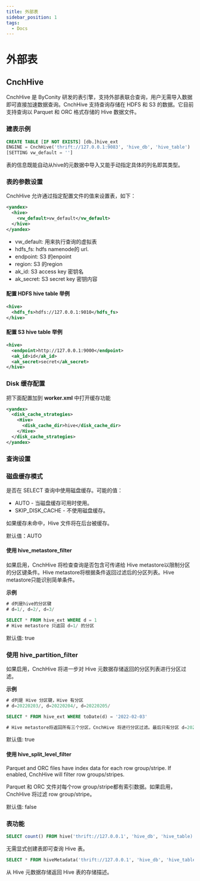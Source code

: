 ```yaml
---
title: 外部表
sidebar_position: 1
tags:
  - Docs
---
```


# 外部表

## CnchHive 

CnchHive 是 ByConity 研发的表引擎，支持外部表联合查询，用户无需导入数据即可直接加速数据查询。CnchHive 支持查询存储在 HDFS 和 S3 的数据。它目前支持查询以 Parquet 和 ORC 格式存储的 Hive 数据文件。

### 建表示例
```sql
CREATE TABLE [IF NOT EXISTS] [db.]hive_ext
ENGINE = CnchHive('thrift://127.0.0.1:9083', 'hive_db', 'hive_table')
[SETTING vw_default = '']
```

表的信息既能自动从hive的元数据中导入又能手动指定具体的列名即其类型。

### 表的参数设置

CnchHive 允许通过指定配置文件的值来设置表，如下：
```xml
<yandex>
  <hive>
    <vw_default>vw_default</vw_default>
  </hive>
</yandex>
```

* vw_default: 用来执行查询的虚拟表
* hdfs_fs: hdfs namenode的 url.
* endpoint: S3 的enpoint
* region: S3 的region
* ak_id: S3 access key 密钥名
* ak_secret: S3 secret key 密钥内容

#### 配置 HDFS hive table 举例

```xml
<hive>
  <hdfs_fs>hdfs://127.0.0.1:9010</hdfs_fs>
</hive>
```

#### 配置 S3 hive table 举例
```xml
<hive>
  <endpoint>http://127.0.0.1:9000</endpoint>
  <ak_id>id</ak_id>
  <ak_secret>secret</ak_secret>
</hive>
```

### Disk 缓存配置
把下面配置加到 **worker.xml** 中打开缓存功能
```xml
<yandex>
  <disk_cache_strategies>
    <Hive>
      <disk_cache_dir>hive</disk_cache_dir>
    </Hive>
  </disk_cache_strategies>
</yandex>
```

### 查询设置

### 磁盘缓存模式
是否在 SELECT 查询中使用磁盘缓存。可能的值：
* AUTO - 当磁盘缓存可用时使用。
* SKIP_DISK_CACHE - 不使用磁盘缓存。

如果缓存未命中，Hive 文件将在后台被缓存。

默认值：AUTO

#### 使用 hive_metastore_filter

如果启用，CnchHive 将检查查询是否包含可传递给 Hive metastore以限制分区的分区键条件。Hive metastore将根据条件返回过滤后的分区列表。Hive metastore只能识别简单条件。


**示例**
```sql
# d列是hive的分区键
# d=1/, d=2/, d=3/

SELECT * FROM hive_ext WHERE d = 1
# Hive metastore 只返回 d=1/ 的分区
```

默认值: true

### 使用 hive_partition_filter
如果启用，CnchHive 将进一步对 Hive 元数据存储返回的分区列表进行分区过滤。

**示例**
```sql
# d列是 Hive 分区键，Hive 有分区
# d=20220203/, d=20220204/, d=20220205/

SELECT * FROM hive_ext WHERE toDate(d) = '2022-02-03'

# Hive metastore将返回所有三个分区，CnchHive 将进行分区过滤。最后只有分区 d=20220203/ 将被读取。
```

默认值: true

#### 使用 hive_split_level_filter
Parquet and ORC files have index data for each row group/stripe. If enabled, CnchHive will filter row groups/stripes.

Parquet 和 ORC 文件对每个row group/stripe都有索引数据。如果启用，CnchHive 将过滤 row group/stripe。

默认值: false

### 表功能

```sql
SELECT count() FROM hive('thrift://127.0.0.1', 'hive_db', 'hive_table)
```
无需显式创建表即可查询 Hive 表。

```sql
SELECT * FROM hiveMetadata('thrift://127.0.0.1', 'hive_db', 'hive_table')
```
从 Hive 元数据存储返回 Hive 表的存储描述。
